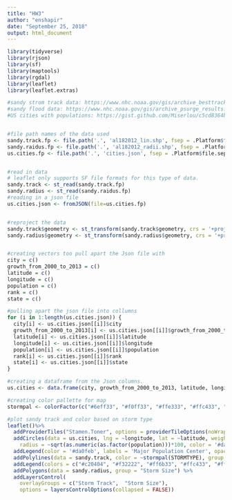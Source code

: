 ```yaml
---
title: "HW3"
author: "enshapir"
date: "September 25, 2018"
output: html_document
---
```


```r
library(tidyverse)
library(rjson)
library(sf)
library(maptools)
library(rgdal)
library(leaflet)
library(leaflet.extras)

```

```r

#sandy strom track data: https://www.nhc.noaa.gov/gis/archive_besttrack_results.php?id=al18&year=2012&name=Hurricane%20SANDY
#sandy flood data: https://www.nhc.noaa.gov/gis/archive_psurge_results.php?id=al18&year=2012&name=Hurricane%20SANDY
#US cities with populations: https://gist.github.com/Miserlou/c5cd8364bf9b2420bb29


#file path names of the data used
sandy.track.fp <- file.path('.', 'al182012_lin.shp', fsep = .Platform$file.sep)
sandy.raidus.fp <- file.path('.', 'al182012_radii.shp', fsep = .Platform$file.sep)
us.cities.fp <- file.path('.', 'cities.json', fsep = .Platform$file.sep)


#read in data
# leaflet only supports SF file formats for this type of data. 
sandy.track <- st_read(sandy.track.fp)
sandy.radius <- st_read(sandy.raidus.fp)
#reading in a json file
us.cities.json <- fromJSON(file=us.cities.fp)


#reproject the data
sandy.track$geometry <- st_transform(sandy.track$geometry, crs = '+proj=longlat +datum=WGS84')
sandy.radius$geometry <- st_transform(sandy.radius$geometry, crs = '+proj=longlat +datum=WGS84')


#creating vectors too pull apart the Json file with
city = c()
growth_from_2000_to_2013 = c()
latitude = c()
longitude = c()
population = c()
rank = c()
state = c()

#pulling apart the json file into collumns
for (i in 1:length(us.cities.json)) {
  city[i] <- us.cities.json[[i]]$city
  growth_from_2000_to_2013[i] <- us.cities.json[[i]]$growth_from_2000_to_2013
  latitude[i] <- us.cities.json[[i]]$latitude
  longitude[i] <- us.cities.json[[i]]$longitude
  population[i] <- us.cities.json[[i]]$population
  rank[i] <- us.cities.json[[i]]$rank
  state[i] <- us.cities.json[[i]]$state
}

#creating a dataframe from the Json columns. 
us.cities <- data.frame(city, growth_from_2000_to_2013, latitude, longitude, population, rank, state)

```

```r

#creating color pallette for map
stormpal <- colorFactor(c("#6eff33", "#f0ff33", "#ffe333", "#ffc433", "#ff6b33", "#f32222", "#c20404"), c("Low", "Tropical Depression", "Extratropical Cyclone", "Tropical Storm", "Hurricane1", "Hurricane2", "Hurricane3"))

#plot sandy track and color based on storm type
leaflet()%>% 
  addProviderTiles("Stamen.Toner", options = providerTileOptions(noWrap = TRUE)) %>% 
  addCircles(data = us.cities, lng = ~longitude, lat = ~latitude, weight = 1,
    radius = ~sqrt(as.numeric(as.factor(population)))*100, color = '#da0feb') %>% 
  addLegend(color = '#da0feb', labels = 'Major Population Center', opacity = 1) %>% 
  addPolylines(data = sandy.track, color = ~stormpal(STORMTYPE), group = "Storm Track") %>% 
  addLegend(colors = c("#c20404", "#f32222", "#ff6b33", "#ffc433", "#ffe333", "#f0ff33", "#6eff33"), labels = c("Hurricane3", "Hurricane2", "Hurricane1", "Tropical Storm", "Extratropical Cyclone", "Tropical Depression", "Low" ), opacity = 1) %>% 
  addPolygons(data = sandy.radius, group = "Storm Size") %>% 
  addLayersControl(
    overlayGroups = c("Storm Track",  "Storm Size"),
    options = layersControlOptions(collapsed = FALSE)) 

 

```


